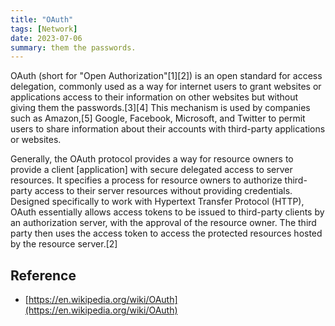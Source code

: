 ```yaml
---
title: "OAuth"
tags: [Network]
date: 2023-07-06
summary: them the passwords.
---
```


OAuth (short for "Open Authorization"[1][2]) is an open standard for access
delegation, commonly used as a way for internet users to grant websites or
applications access to their information on other websites but without giving
them the passwords.[3][4] This mechanism is used by companies such as
Amazon,[5] Google, Facebook, Microsoft, and Twitter to permit users to share
information about their accounts with third-party applications or websites.

Generally, the OAuth protocol provides a way for resource owners to provide a
client [application] with secure delegated access to server resources. It
specifies a process for resource owners to authorize third-party access to
their server resources without providing credentials. Designed specifically to
work with Hypertext Transfer Protocol (HTTP), OAuth essentially allows access
tokens to be issued to third-party clients by an authorization server, with
the approval of the resource owner. The third party then uses the access token
to access the protected resources hosted by the resource server.[2]

## Reference

- [https://en.wikipedia.org/wiki/OAuth](https://en.wikipedia.org/wiki/OAuth)